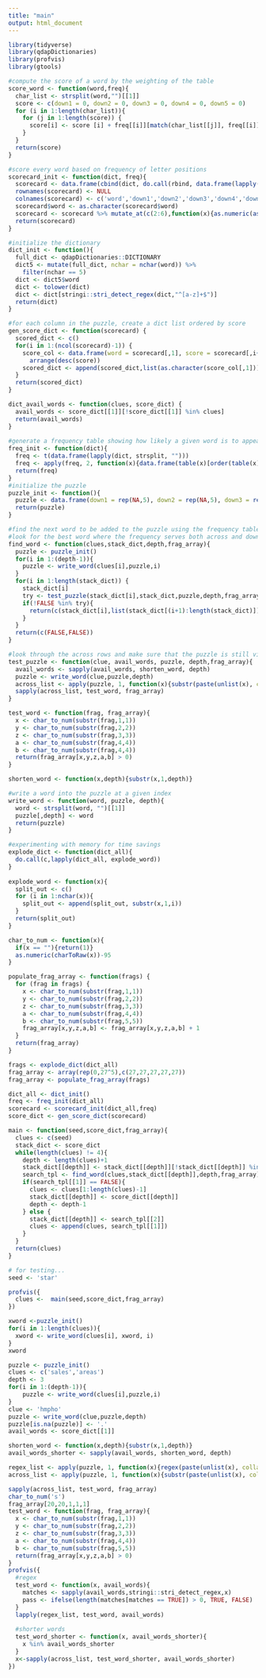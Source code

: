 ```yaml
---
title: "main"
output: html_document
---
```

```r
library(tidyverse)
library(qdapDictionaries)
library(profvis)
library(gtools)
```

```r
#compute the score of a word by the weighting of the table
score_word <- function(word,freq){
  char_list <- strsplit(word,"")[[1]]
  score <- c(down1 = 0, down2 = 0, down3 = 0, down4 = 0, down5 = 0)
  for (i in 1:length(char_list)){
    for (j in 1:length(score)) {
      score[i] <- score [i] + freq[[i]][match(char_list[[j]], freq[[i]]$x),2]
    }
  }
  return(score)
}

#score every word based on frequency of letter positions
scorecard_init <- function(dict, freq){
  scorecard <- data.frame(cbind(dict, do.call(rbind, data.frame(lapply(dict, score_word, freq)))))
  rownames(scorecard) <- NULL
  colnames(scorecard) <- c('word','down1','down2','down3','down4','down5')
  scorecard$word <- as.character(scorecard$word)
  scorecard <- scorecard %>% mutate_at(c(2:6),function(x){as.numeric(as.character(x))})
  return(scorecard)
}

#initialize the dictionary
dict_init <- function(){
  full_dict <- qdapDictionaries::DICTIONARY
  dict5 <- mutate(full_dict, nchar = nchar(word)) %>% 
    filter(nchar == 5)
  dict <- dict5$word
  dict <- tolower(dict)
  dict <- dict[stringi::stri_detect_regex(dict,"^[a-z]+$")]
  return(dict)
}

#for each column in the puzzle, create a dict list ordered by score
gen_score_dict <- function(scorecard) {
  scored_dict <- c()
  for(i in 1:(ncol(scorecard)-1)) {
    score_col <- data.frame(word = scorecard[,1], score = scorecard[,i+1]) %>% 
      arrange(desc(score))
    scored_dict <- append(scored_dict,list(as.character(score_col[,1])))
  }
  return(scored_dict)
}

dict_avail_words <- function(clues, score_dict) {
  avail_words <- score_dict[[1]][!score_dict[[1]] %in% clues]
  return(avail_words)
}
 
#generate a frequency table showing how likely a given word is to appear in a square
freq_init <- function(dict){
  freq <- t(data.frame(lapply(dict, strsplit, "")))
  freq <- apply(freq, 2, function(x){data.frame(table(x)[order(table(x), decreasing = TRUE)])})
  return(freq)
}
#initialize the puzzle
puzzle_init <- function(){
  puzzle <- data.frame(down1 = rep(NA,5), down2 = rep(NA,5), down3 = rep(NA,5), down4 =  rep(NA,5))
  return(puzzle)
}

#find the next word to be added to the puzzle using the frequency table
#look for the best word where the frequency serves both across and down directions on puzzle
find_word <- function(clues,stack_dict,depth,frag_array){
  puzzle <- puzzle_init()
  for(i in 1:(depth-1)){
    puzzle <- write_word(clues[i],puzzle,i)
  }
  for(i in 1:length(stack_dict)) {
    stack_dict[i]
    try <- test_puzzle(stack_dict[i],stack_dict,puzzle,depth,frag_array)
    if(!FALSE %in% try){
      return(c(stack_dict[i],list(stack_dict[(i+1):length(stack_dict)])))
    }
  }
  return(c(FALSE,FALSE))
}

#look through the across rows and make sure that the puzzle is still viable
test_puzzle <- function(clue, avail_words, puzzle, depth,frag_array){
  avail_words <- sapply(avail_words, shorten_word, depth)
  puzzle <- write_word(clue,puzzle,depth)
  across_list <- apply(puzzle, 1, function(x){substr(paste(unlist(x), collapse=''),1,depth)})
  sapply(across_list, test_word, frag_array)
}

test_word <- function(frag, frag_array){
  x <- char_to_num(substr(frag,1,1))
  y <- char_to_num(substr(frag,2,2))
  z <- char_to_num(substr(frag,3,3))
  a <- char_to_num(substr(frag,4,4))
  b <- char_to_num(substr(frag,4,4))
  return(frag_array[x,y,z,a,b] > 0)
}

shorten_word <- function(x,depth){substr(x,1,depth)}

#write a word into the puzzle at a given index
write_word <- function(word, puzzle, depth){
  word <- strsplit(word, "")[[1]]
  puzzle[,depth] <- word
  return(puzzle)
}

```

```r
#experimenting with memory for time savings
explode_dict <- function(dict_all){
  do.call(c,lapply(dict_all, explode_word))
}
                   
explode_word <- function(x){
  split_out <- c()
  for (i in 1:nchar(x)){
    split_out <- append(split_out, substr(x,1,i))
  }
  return(split_out)
}

char_to_num <- function(x){
  if(x == ""){return(1)}
  as.numeric(charToRaw(x))-95
}

populate_frag_array <- function(frags) {
  for (frag in frags) {
    x <- char_to_num(substr(frag,1,1))
    y <- char_to_num(substr(frag,2,2))
    z <- char_to_num(substr(frag,3,3))
    a <- char_to_num(substr(frag,4,4))
    b <- char_to_num(substr(frag,5,5))
    frag_array[x,y,z,a,b] <- frag_array[x,y,z,a,b] + 1
  }
  return(frag_array)
}

frags <- explode_dict(dict_all)
frag_array <- array(rep(0,27^5),c(27,27,27,27,27))
frag_array <- populate_frag_array(frags)
```

```r
dict_all <- dict_init()
freq <- freq_init(dict_all)
scorecard <- scorecard_init(dict_all,freq)
score_dict <- gen_score_dict(scorecard)
```

```r
main <- function(seed,score_dict,frag_array){
  clues <- c(seed)
  stack_dict <- score_dict
  while(length(clues) != 4){
    depth <- length(clues)+1
    stack_dict[[depth]] <- stack_dict[[depth]][!stack_dict[[depth]] %in% clues]
    search_tpl <- find_word(clues,stack_dict[[depth]],depth,frag_array)
    if(search_tpl[[1]] == FALSE){
      clues <- clues[1:length(clues)-1]
      stack_dict[[depth]] <- score_dict[[depth]]
      depth <- depth-1
    } else {
      stack_dict[[depth]] <- search_tpl[[2]]
      clues <- append(clues, search_tpl[[1]])
    }
  }
  return(clues)
}
```

```r
# for testing...
seed <- 'star'

profvis({
  clues <-  main(seed,score_dict,frag_array)
})
```

```r
xword <-puzzle_init()
for(i in 1:length(clues)){
  xword <- write_word(clues[i], xword, i)
}
xword
```

```r
puzzle <- puzzle_init()
clues <- c('sales','areas')
depth <- 3
for(i in 1:(depth-1)){
    puzzle <- write_word(clues[i],puzzle,i)
}
clue <- 'hmpho'
puzzle <- write_word(clue,puzzle,depth)
puzzle[is.na(puzzle)] <- '.'
avail_words <- score_dict[[1]]

shorten_word <- function(x,depth){substr(x,1,depth)}
avail_words_shorter <- sapply(avail_words, shorten_word, depth)

regex_list <- apply(puzzle, 1, function(x){regex(paste(unlist(x), collapse=''))})
across_list <- apply(puzzle, 1, function(x){substr(paste(unlist(x), collapse=''),1,depth)})

sapply(across_list, test_word, frag_array)
char_to_num('s')
frag_array[20,20,1,1,1]
test_word <- function(frag, frag_array){
  x <- char_to_num(substr(frag,1,1))
  y <- char_to_num(substr(frag,2,2))
  z <- char_to_num(substr(frag,3,3))
  a <- char_to_num(substr(frag,4,4))
  b <- char_to_num(substr(frag,5,5))
  return(frag_array[x,y,z,a,b] > 0)
}
profvis({
  #regex
  test_word <- function(x, avail_words){
    matches <- sapply(avail_words,stringi::stri_detect_regex,x)
    pass <- ifelse(length(matches[matches == TRUE]) > 0, TRUE, FALSE)
  }
  lapply(regex_list, test_word, avail_words)
  
  #shorter words
  test_word_shorter <- function(x, avail_words_shorter){
    x %in% avail_words_shorter
  }
  x<-sapply(across_list, test_word_shorter, avail_words_shorter)
})
```











